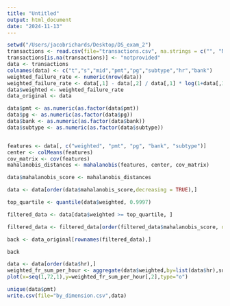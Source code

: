 ```yaml
---
title: "Untitled"
output: html_document
date: "2024-11-13"
---
```

```r
setwd("/Users/jacobrichards/Desktop/DS_exam_2")
transactions <- read.csv(file="transactions.csv", na.strings = c("", "NA"))
transactions[is.na(transactions)] <- "notprovided"
data <- transactions
colnames(data) <- c("t","s","mid","pmt","pg","subtype","hr","bank")
weighted_failure_rate <- numeric(nrow(data))
weighted_failure_rate <- data[,1] - data[,2] / data[,1] * log(1+data[,1])
data$weighted <- weighted_failure_rate
data_original <- data 
```

```r
data$pmt <- as.numeric(as.factor(data$pmt))
data$pg <- as.numeric(as.factor(data$pg))
data$bank <- as.numeric(as.factor(data$bank))
data$subtype <- as.numeric(as.factor(data$subtype))


features <- data[, c("weighted", "pmt", "pg", "bank", "subtype")]
center <- colMeans(features)
cov_matrix <- cov(features)
mahalanobis_distances <- mahalanobis(features, center, cov_matrix)

data$mahalanobis_score <- mahalanobis_distances

data <- data[order(data$mahalanobis_score,decreasing = TRUE),]

top_quartile <- quantile(data$weighted, 0.9997)

filtered_data <- data[data$weighted >= top_quartile, ]

filtered_data <- filtered_data[order(filtered_data$mahalanobis_score, decreasing = TRUE), ]

back <- data_original[rownames(filtered_data),]

back

```

```r
data <- data[order(data$hr),]
weighted_fr_sum_per_hour <- aggregate(data$weighted,by=list(data$hr),sum)
plot(x=seq(1,72,1),y=weighted_fr_sum_per_hour[,2],type="o")

unique(data$pmt)
write.csv(file="by_dimension.csv",data)
```







